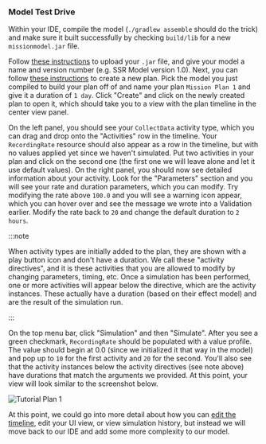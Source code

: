 ### Model Test Drive

Within your IDE, compile the model (`./gradlew assemble` should do the trick) and make sure it built successfully by checking `build/lib` for a new `missionmodel.jar` file.

Follow [these instructions](https://ammos.nasa.gov/aerie-docs/planning/upload-mission-model/) to upload your `.jar` file, and give your model a name and version number (e.g. SSR Model version 1.0). Next, you can follow [these instructions](https://ammos.nasa.gov/aerie-docs/planning/create-plan-and-simulate/#instructions) to create a new plan. Pick the model you just compiled to build your plan off of and name your plan `Mission Plan 1` and give it a duration of `1 day`. Click "Create" and click on the newly created plan to open it, which should take you to a view with the plan timeline in the center view panel.

On the left panel, you should see your `CollectData` activity type, which you can drag and drop onto the "Activities" row in the timeline. Your `RecordingRate` resource should also appear as a row in the timeline, but with no values applied yet since we haven't simulated. Put two activities in your plan and click on the second one (the first one we will leave alone and let it use default values). On the right panel, you should now see detailed information about your activity. Look for the "Parameters" section and you will see your rate and duration parameters, which you can modify. Try modifying the rate above `100.0` and you will see a warning icon appear, which you can hover over and see the message we wrote into a Validation earlier. Modify the rate back to `20` and change the default duration to `2 hours`.

:::note

When activity types are initially added to the plan, they are shown with a play button icon and don't have a duration. We call these "activity directives", and it is these activities that you are allowed to modify by changing parameters, timing, etc. Once a simulation has been performed, one or more activities will appear below the directive, which are the activity instances. These actually have a duration (based on their effect model) and are the result of the simulation run.

:::

On the top menu bar, click "Simulation" and then "Simulate". After you see a green checkmark, `RecordingRate` should be populated with a value profile. The value should begin at 0.0 (since we initialized it that way in the model) and pop up to `10` for the first activity and `20` for the second. You'll also see that the activity instances below the activity directives (see note above) have durations that match the arguments we provided. At this point, your view will look similar to the screenshot below.

![Tutorial Plan 1](assets/Tutorial_Plan_1.png)

At this point, we could go into more detail about how you can [edit the timeline](https://nasa-ammos.github.io/aerie-docs/planning/timeline-editing/), edit your UI view, or view simulation history, but instead we will move back to our IDE and add some more complexity to our model.
